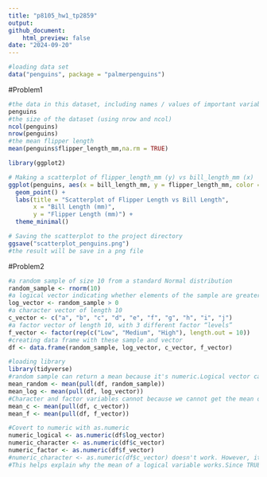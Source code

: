 ```yaml
---
title: "p8105_hw1_tp2859"
output:
github_document:
    html_preview: false
date: "2024-09-20"
---
```


```r
#loading data set
data("penguins", package = "palmerpenguins")
```

#Problem1
```r
#the data in this dataset, including names / values of important variables
penguins
#the size of the dataset (using nrow and ncol)
ncol(penguins)
nrow(penguins)
#the mean flipper length
mean(penguins$flipper_length_mm,na.rm = TRUE)
```

```r
library(ggplot2)

# Making a scatterplot of flipper_length_mm (y) vs bill_length_mm (x)
ggplot(penguins, aes(x = bill_length_mm, y = flipper_length_mm, color = species)) +
  geom_point() +
  labs(title = "Scatterplot of Flipper Length vs Bill Length",
       x = "Bill Length (mm)", 
       y = "Flipper Length (mm)") +
  theme_minimal()

# Saving the scatterplot to the project directory
ggsave("scatterplot_penguins.png")
#the result will be save in a png file
```

#Problem2
```r
#a random sample of size 10 from a standard Normal distribution
random_sample <- rnorm(10)
#a logical vector indicating whether elements of the sample are greater than 0
log_vector <- random_sample > 0
#a character vector of length 10
c_vector <- c("a", "b", "c", "d", "e", "f", "g", "h", "i", "j")
#a factor vector of length 10, with 3 different factor “levels”
f_vector <- factor(rep(c("Low", "Medium", "High"), length.out = 10))
#creating data frame with these sample and vector
df <- data.frame(random_sample, log_vector, c_vector, f_vector)
```


```r
#loading library
library(tidyverse)
#random sample can return a mean because it's numeric.Logical vector can return a mean as True = 1, and False = 0
mean_random <- mean(pull(df, random_sample)) 
mean_log <- mean(pull(df, log_vector))
#Character and factor variables cannot because we cannot get the mean of non-numeric variables.
mean_c <- mean(pull(df, c_vector))
mean_f <- mean(pull(df, f_vector))
```

```r
#Covert to numeric with as.numeric
numeric_logical <- as.numeric(df$log_vector)
numeric_character <- as.numeric(df$c_vector)
numeric_factor <- as.numeric(df$f_vector)
#numeric_character <- as.numeric(df$c_vector) doesn't work. However, it works for log_vector and f_vector.
#This helps explain why the mean of a logical variable works.Since TRUE and FALSE can be interpreted as 1 and 0, Low,medium,high can also be represent by 1,2,3.But all the element in c_vector is character which cannot be covert to numeric. The numeric conversion allows certain types or patterns to be treated as numbers.
```

